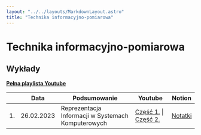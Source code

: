 ```yaml
---
layout: "../../layouts/MarkdownLayout.astro"
title: "Technika informacyjno-pomiarowa"
---
```


# Technika informacyjno-pomiarowa

## Wykłady

[**Pełna playlista Youtube**](https://www.youtube.com/playlist?list=PLxnzOnUpNzMAAeX1KSctnOTJul-Zk29bP)

<div class="overflow-auto">

|     | Data       | Podsumowanie                                       | Youtube                                                  | Notion                                                                                                                               |
| --- | ---------- | -------------------------------------------------- | -------------------------------------------------------- | ------------------------------------------------------------------------------------------------------------------------------------ |
| 1.  | 26.02.2023 | Reprezentacja Informacji w Systemach Komputerowych | [Część 1.](https://youtu.be/D0IXZkDOrMc) \| [Część 2.]() | [Notatki](https://zippy-tamarillo-525.notion.site/Elementy-logiki-i-arytmetyki-komputer-w-Wyk-ad-1-a7a0ca4214aa498f952bd926dcd6f529) |

</div>
